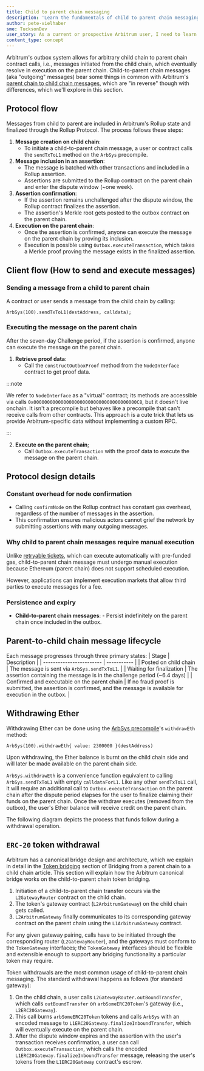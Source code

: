 ```yaml
---
title: Child to parent chain messaging
description: 'Learn the fundamentals of child to parent chain messaging on Arbitrum.'
author: pete-vielhaber
sme: TucksonDev
user_story: As a current or prospective Arbitrum user, I need to learn more about messaging between child chain and parent chain messaging on Arbitrum.
content_type: concept
---
```



<a data-quicklook-from="arbitrum">Arbitrum</a>'s <a data-quicklook-from="outbox">outbox</a> system
allows for arbitrary <a data-quicklook-from="child-chain">child chain</a> to <a data-quicklook-from="parent-chain">
  parent chain
</a> contract calls, i.e., messages initiated from the child chain, which eventually resolve in
execution on the parent chain. Child-to-parent chain messages (aka "outgoing" messages) bear some
things in common with Arbitrum's [parent chain to child chain
messages](/how-arbitrum-works/10-l1-to-l2-messaging.mdx), which are "in reverse" though with
differences, which we'll explore in this section.

## Protocol flow

Messages from child to parent are included in Arbitrum's Rollup state and finalized through the Rollup Protocol. The process follows these steps:

1. **Message creation on child chain**:
   - To initiate a child-to-parent chain message, a user or contract calls the `sendTxToL1` method on the `ArbSys` precompile.
2. **Message inclusion in an <a data-quicklook-from="assertion">assertion</a>**:
   - The message is batched with other transactions and included in a Rollup assertion.
   - Assertions are submitted to the Rollup contract on the parent chain and enter the dispute window (~one week).
3. **Assertion confirmation**:
   - If the assertion remains unchallenged after the dispute window, the Rollup contract finalizes the assertion.
   - The assertion's Merkle root gets posted to the outbox contract on the parent chain.
4. **Execution on the parent chain**:
   - Once the assertion is confirmed, anyone can execute the message on the parent chain by proving its inclusion.
   - Execution is possible using `Outbox.executeTransaction`, which takes a Merkle proof proving the message exists in the finalized assertion.

## Client flow (How to send and execute messages)

### Sending a message from a child to parent chain

A contract or user sends a message from the child chain by calling:

```solidity
ArbSys(100).sendTxToL1(destAddress, calldata);
```

### Executing the message on the parent chain

After the seven-day <a data-quicklook-from="challenge">Challenge</a> period, if the assertion is confirmed, anyone can execute the message on the parent chain.

1. **Retrieve proof data**:
   - Call the `constructOutboxProof` method from the `NodeInterface` contract to get proof data.

:::note

We refer to `NodeInterface` as a "virtual" contract; its methods are accessible via calls `0x00000000000000000000000000000000000000C8`, but it doesn't live onchain. It isn't a precompile but behaves like a precompile that can't receive calls from other contracts. This approach is a cute trick that lets us provide Arbitrum-specific data without implementing a custom RPC.

:::

2. **Execute on the parent chain**;
   - Call `Outbox.executeTransaction` with the proof data to execute the message on the parent chain.

## Protocol design details

### Constant overhead for node confirmation

- Calling `confirmNode` on the Rollup contract has constant gas overhead, regardless of the number of messages in the assertion.
- This confirmation ensures malicious actors cannot grief the network by submitting assertions with many outgoing messages.

### Why child to parent chain messages require manual execution

Unlike [retryable tickets](/how-arbitrum-works/10-l1-to-l2-messaging.mdx), which can execute automatically with pre-funded gas, child-to-parent chain message must undergo manual execution because Ethereum (parent chain) does not support scheduled execution.

However, applications can implement execution markets that allow third parties to execute messages for a fee.

### Persistence and expiry

- **Child-to-parent chain messages**: - Persist indefinitely on the parent chain once included in the outbox.

## Parent-to-child chain message lifecycle

Each message progresses through three primary states:
| Stage | Description |
| ------------------------ | ----------- |
| Posted on child chain | The message is sent via `ArbSys.sendTxToL1`. |
| Waiting for finalization | The assertion containing the message is in the <a data-quicklook-from="challenge-period">challenge period</a> (~6.4 days) |
| Confirmed and executable on the parent chain | If no <a data-quicklook-from="fraud-proof">fraud proof</a> is submitted, the assertion is confirmed, and the message is available for execution in the outbox. |

## Withdrawing Ether

Withdrawing Ether can be done using the [ArbSys precompile](/build-decentralized-apps/precompiles/02-reference.mdx#arbsys)'s `withdrawEth` method:

```solidity
ArbSys(100).withdrawEth{ value: 2300000 }(destAddress)
```

Upon withdrawing, the Ether balance is burnt on the child chain side and will later be made available on the parent chain side.

`ArbSys.withdrawEth` is a convenience function equivalent to calling `ArbSys.sendTxToL1` with empty `calldataForL1`. Like any other `sendTxToL1` call, it will require an additional call to `Outbox.executeTransaction` on the parent chain after the dispute period elapses for the user to finalize claiming their funds on the parent chain. Once the withdraw executes (removed from the outbox), the user's Ether balance will receive credit on the parent chain.

The following diagram depicts the process that funds follow during a withdrawal operation.

<ImageZoom
  src="/img/dapps-withdrawing-ether.svg"
  alt="Process funds follow during withdrawal operation"
  className="img-800px"
/>

## `ERC-20` token withdrawal

Arbitrum has a canonical <a data-quicklook-from="bridge">bridge</a> design and architecture, which we explain in detail in the [Token bridging](/how-arbitrum-works/10-l1-to-l2-messaging.mdx#token-bridging) section of Bridging from a parent chain to a child chain article. This section will explain how the Arbitrum canonical bridge works on the child-to-parent chain token bridging.

1. Initiation of a child-to-parent chain transfer occurs via the `L2GatewayRouter` contract on the child chain.
2. The token's gateway contract (`L2ArbitrumGateway`) on the child chain gets called.
3. `L2ArbitrumGateway` finally communicates to its corresponding gateway contract on the parent chain using the `L1ArbitrumGateway` contract.

<ImageZoom
  src="/img/dapps-bridge_withdrawals.png"
  alt="Withdrawal process using the gateway"
  className="img-800px"
/>

For any given gateway pairing, calls have to be initiated through the corresponding router (`L2GatewayRouter`), and the gateways must conform to the `TokenGateway` interfaces; the `TokenGateway` interfaces should be flexible and extensible enough to support any bridging functionality a particular token may require.

Token withdrawals are the most common usage of child-to-parent chain messaging. The standard withdrawal happens as follows (for standard gateway):

1. On the child chain, a user calls `L2GatewayRouter.outBoundTransfer`, which calls `outBoundTransfer` on `arbSomeERC20Token`'s gateway (i.e., `L2ERC20Gateway`).
2. This call burns `arbSomeERC20Token` tokens and calls `ArbSys` with an encoded message to `L1ERC20Gateway.finalizeInboundTransfer`, which will eventually execute on the parent chain.
3. After the dispute window expires and the assertion with the user's <a data-quicklook-from="transaction">transaction</a> receives confirmation, a user can call `Outbox.executeTransaction`, which calls the encoded `L1ERC20Gateway.finalizeInboundTransfer` message, releasing the user's tokens from the `L1ERC20Gateway` contract's escrow.
